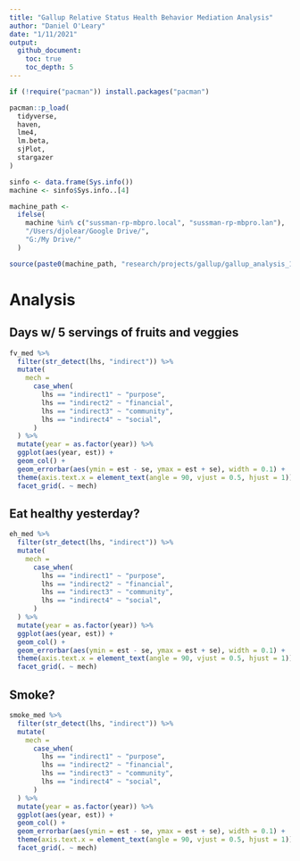 ```yaml
---
title: "Gallup Relative Status Health Behavior Mediation Analysis"
author: "Daniel O'Leary"
date: "1/11/2021"
output:
  github_document:
    toc: true
    toc_depth: 5
---
```


```r
if (!require("pacman")) install.packages("pacman")

pacman::p_load(
  tidyverse, 
  haven,
  lme4,
  lm.beta,
  sjPlot,
  stargazer
)
```

```r
sinfo <- data.frame(Sys.info())
machine <- sinfo$Sys.info..[4]

machine_path <- 
  ifelse(
    machine %in% c("sussman-rp-mbpro.local", "sussman-rp-mbpro.lan"), 
    "/Users/djolear/Google Drive/", 
    "G:/My Drive/"
  )

source(paste0(machine_path, "research/projects/gallup/gallup_analysis_1/relative_status_analysis/mediation_results_munge.R"))
```


# Analysis

## Days w/ 5 servings of fruits and veggies

```r
fv_med %>% 
  filter(str_detect(lhs, "indirect")) %>% 
  mutate(
    mech = 
      case_when(
        lhs == "indirect1" ~ "purpose",
        lhs == "indirect2" ~ "financial",
        lhs == "indirect3" ~ "community",
        lhs == "indirect4" ~ "social",
      )
  ) %>% 
  mutate(year = as.factor(year)) %>% 
  ggplot(aes(year, est)) +
  geom_col() +
  geom_errorbar(aes(ymin = est - se, ymax = est + se), width = 0.1) +
  theme(axis.text.x = element_text(angle = 90, vjust = 0.5, hjust = 1)) +
  facet_grid(. ~ mech)
```

## Eat healthy yesterday?

```r
eh_med %>% 
  filter(str_detect(lhs, "indirect")) %>% 
  mutate(
    mech = 
      case_when(
        lhs == "indirect1" ~ "purpose",
        lhs == "indirect2" ~ "financial",
        lhs == "indirect3" ~ "community",
        lhs == "indirect4" ~ "social",
      )
  ) %>% 
  mutate(year = as.factor(year)) %>% 
  ggplot(aes(year, est)) +
  geom_col() +
  geom_errorbar(aes(ymin = est - se, ymax = est + se), width = 0.1) +
  theme(axis.text.x = element_text(angle = 90, vjust = 0.5, hjust = 1)) +
  facet_grid(. ~ mech)
```


## Smoke?

```r
smoke_med %>% 
  filter(str_detect(lhs, "indirect")) %>% 
  mutate(
    mech = 
      case_when(
        lhs == "indirect1" ~ "purpose",
        lhs == "indirect2" ~ "financial",
        lhs == "indirect3" ~ "community",
        lhs == "indirect4" ~ "social",
      )
  ) %>% 
  mutate(year = as.factor(year)) %>% 
  ggplot(aes(year, est)) +
  geom_col() +
  geom_errorbar(aes(ymin = est - se, ymax = est + se), width = 0.1) +
  theme(axis.text.x = element_text(angle = 90, vjust = 0.5, hjust = 1)) +
  facet_grid(. ~ mech)
```


